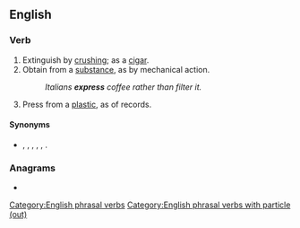 ==English==

===Verb===
{{en-verb|presses out|pressing out|pressed out}}

# Extinguish by [[crush]]ing; as a [[cigar]].
# Obtain from a [[substance]], as by mechanical action.
#: ''Italians '''express''' coffee rather than filter it.''
# Press from a [[plastic]], as of records.

====Synonyms====
* {{l|en|crush out}}, {{l|en|express}}, {{l|en|extinguish}}, {{l|en|extract}}, {{l|en|press}}, {{l|en|stub out}}.

===Anagrams===
* {{anagrams|en|a=eoprsstu|Stroupes|outpress|postures|spouters}}

[[Category:English phrasal verbs]]
[[Category:English phrasal verbs with particle (out)]]